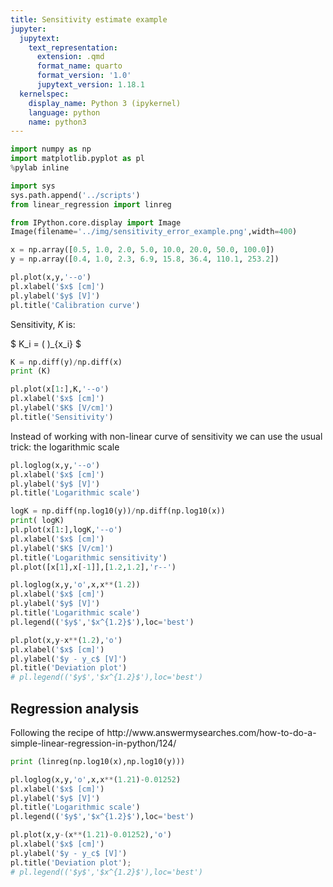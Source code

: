 ```yaml
---
title: Sensitivity estimate example
jupyter:
  jupytext:
    text_representation:
      extension: .qmd
      format_name: quarto
      format_version: '1.0'
      jupytext_version: 1.18.1
  kernelspec:
    display_name: Python 3 (ipykernel)
    language: python
    name: python3
---
```




```python
import numpy as np
import matplotlib.pyplot as pl
%pylab inline

import sys
sys.path.append('../scripts')
from linear_regression import linreg

from IPython.core.display import Image 
Image(filename='../img/sensitivity_error_example.png',width=400) 
```

```python
x = np.array([0.5, 1.0, 2.0, 5.0, 10.0, 20.0, 50.0, 100.0])
y = np.array([0.4, 1.0, 2.3, 6.9, 15.8, 36.4, 110.1, 253.2])
```

```python
pl.plot(x,y,'--o')
pl.xlabel('$x$ [cm]')
pl.ylabel('$y$ [V]')
pl.title('Calibration curve')
```

Sensitivity, $K$ is:

$ K_i  = \left( \frac{\partial y}{\partial x} \right)_{x_i} $

```python
K = np.diff(y)/np.diff(x)
print (K)
```

```python
pl.plot(x[1:],K,'--o')
pl.xlabel('$x$ [cm]')
pl.ylabel('$K$ [V/cm]')
pl.title('Sensitivity')
```

Instead of working with non-linear curve of sensitivity we can use the usual trick: the logarithmic scale

```python
pl.loglog(x,y,'--o')
pl.xlabel('$x$ [cm]')
pl.ylabel('$y$ [V]')
pl.title('Logarithmic scale')
```

```python
logK = np.diff(np.log10(y))/np.diff(np.log10(x))
print( logK)
pl.plot(x[1:],logK,'--o')
pl.xlabel('$x$ [cm]')
pl.ylabel('$K$ [V/cm]')
pl.title('Logarithmic sensitivity')
pl.plot([x[1],x[-1]],[1.2,1.2],'r--')
```

```python
pl.loglog(x,y,'o',x,x**(1.2))
pl.xlabel('$x$ [cm]')
pl.ylabel('$y$ [V]')
pl.title('Logarithmic scale')
pl.legend(('$y$','$x^{1.2}$'),loc='best')
```

```python
pl.plot(x,y-x**(1.2),'o')
pl.xlabel('$x$ [cm]')
pl.ylabel('$y - y_c$ [V]')
pl.title('Deviation plot')
# pl.legend(('$y$','$x^{1.2}$'),loc='best')
```

## Regression analysis
Following the recipe of http://www.answermysearches.com/how-to-do-a-simple-linear-regression-in-python/124/

```python
print (linreg(np.log10(x),np.log10(y)))
```

```python
pl.loglog(x,y,'o',x,x**(1.21)-0.01252)
pl.xlabel('$x$ [cm]')
pl.ylabel('$y$ [V]')
pl.title('Logarithmic scale')
pl.legend(('$y$','$x^{1.2}$'),loc='best')
```

```python
pl.plot(x,y-(x**(1.21)-0.01252),'o')
pl.xlabel('$x$ [cm]')
pl.ylabel('$y - y_c$ [V]')
pl.title('Deviation plot');
# pl.legend(('$y$','$x^{1.2}$'),loc='best')
```
